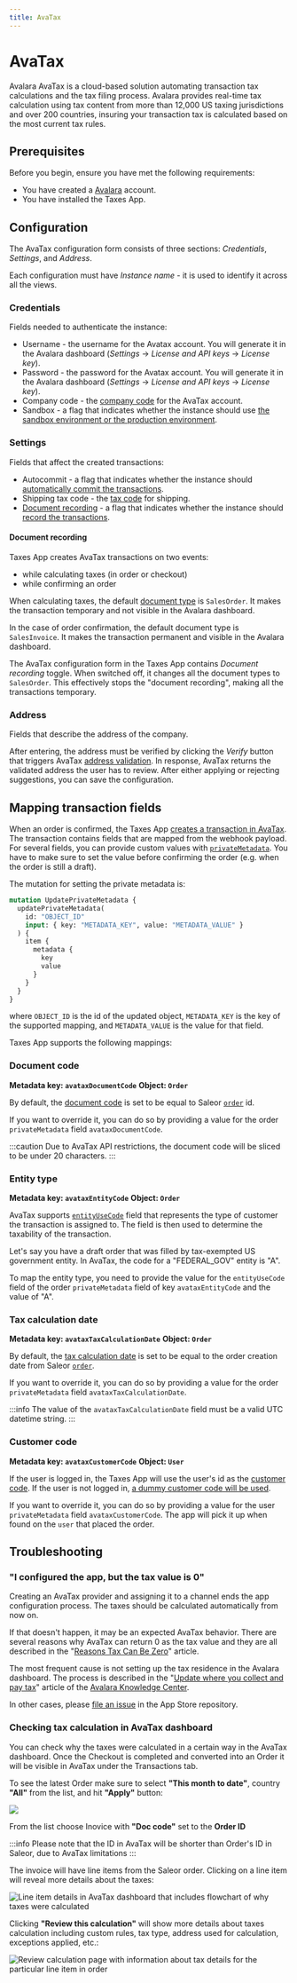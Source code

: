 ```yaml
---
title: AvaTax
---
```


# AvaTax

Avalara AvaTax is a cloud-based solution automating transaction tax calculations and the tax filing process. Avalara
provides real-time tax calculation using tax content from more than 12,000 US taxing jurisdictions and over 200
countries, insuring your transaction tax is calculated based on the most current tax rules.

## Prerequisites

Before you begin, ensure you have met the following requirements:

- You have created a [Avalara](https://www.avalara.com/) account.
- You have installed the Taxes App.

## Configuration

The AvaTax configuration form consists of three sections: _Credentials_, _Settings_, and _Address_.

Each configuration must have _Instance name_ - it is used to identify it across all the views.

### Credentials

Fields needed to authenticate the instance:

- Username - the username for the Avatax account. You will generate it in the Avalara dashboard (_Settings_ → _License and API keys_ → _License key_).
- Password - the password for the Avatax account. You will generate it in the Avalara dashboard (_Settings_ → _License and API keys_ → _License key_).
- Company code - the [company code](https://developer.avalara.com/ecommerce-integration-guide/sales-tax-badge/transactions/simple-transactions/company-codes/) for the AvaTax account.
- Sandbox - a flag that indicates whether the instance should use [the sandbox environment or the production environment](https://developer.avalara.com/erp-integration-guide/sales-tax-badge/authentication-in-avatax/sandbox-vs-production/).

### Settings

Fields that affect the created transactions:

- Autocommit - a flag that indicates whether the instance should [automatically commit the transactions](https://developer.avalara.com/communications/dev-guide_rest_v2/commit-uncommit/).
- Shipping tax code - the [tax code](https://taxcode.avatax.avalara.com) for shipping.
- [Document recording](#document-recording) - a flag that indicates whether the instance should [record the transactions](https://developer.avalara.com/ecommerce-integration-guide/sales-tax-badge/designing/disable-document-recording/).

#### Document recording

Taxes App creates AvaTax transactions on two events:

- while calculating taxes (in order or checkout)
- while confirming an order

When calculating taxes, the default [document type](https://developer.avalara.com/avatax/dev-guide/transactions/document-types/) is `SalesOrder`. It makes the transaction temporary and not visible in the Avalara dashboard.

In the case of order confirmation, the default document type is `SalesInvoice`. It makes the transaction permanent and visible in the Avalara dashboard.

The AvaTax configuration form in the Taxes App contains _Document recording_ toggle. When switched off, it changes all the document types to `SalesOrder`. This effectively stops the "document recording", making all the transactions temporary.

### Address

Fields that describe the address of the company.

After entering, the address must be verified by clicking the _Verify_ button that triggers AvaTax [address validation](https://developer.avalara.com/avatax/address-validation/). In response, AvaTax returns the validated address the user has to review. After either applying or rejecting suggestions, you can save the configuration.

## Mapping transaction fields

When an order is confirmed, the Taxes App [creates a transaction in AvaTax](https://developer.avalara.com/api-reference/avatax/rest/v2/methods/Transactions/CreateTransaction/). The transaction contains fields that are mapped from the webhook payload. For several fields, you can provide custom values with [`privateMetadata`](api-usage/metadata.mdx#private-and-public-metadata). You have to make sure to set the value before confirming the order (e.g. when the order is still a draft).

The mutation for setting the private metadata is:

```graphql
mutation UpdatePrivateMetadata {
  updatePrivateMetadata(
    id: "OBJECT_ID"
    input: { key: "METADATA_KEY", value: "METADATA_VALUE" }
  ) {
    item {
      metadata {
        key
        value
      }
    }
  }
}
```

where `OBJECT_ID` is the id of the updated object, `METADATA_KEY` is the key of the supported mapping, and `METADATA_VALUE` is the value for that field.

Taxes App supports the following mappings:

### Document code

**Metadata key: `avataxDocumentCode`**
**Object: `Order`**

By default, the [document code](https://developer.avalara.com/erp-integration-guide/sales-tax-badge/transactions/cert-document-codes/) is set to be equal to Saleor [`order`](api-storefront/orders/objects/order.mdx) id.

If you want to override it, you can do so by providing a value for the order `privateMetadata` field `avataxDocumentCode`.

:::caution
Due to AvaTax API restrictions, the document code will be sliced to be under 20 characters.
:::

### Entity type

**Metadata key: `avataxEntityCode`**
**Object: `Order`**

AvaTax supports [`entityUseCode`](https://developer.avalara.com/erp-integration-guide/sales-tax-badge/designing/entity-code/) field that represents the type of customer the transaction is assigned to. The field is then used to determine the taxability of the transaction.

Let's say you have a draft order that was filled by tax-exempted US government entity. In AvaTax, the code for a "FEDERAL_GOV" entity is "A".

To map the entity type, you need to provide the value for the `entityUseCode` field of the order `privateMetadata` field of key `avataxEntityCode` and the value of "A".

### Tax calculation date

**Metadata key: `avataxTaxCalculationDate`**
**Object: `Order`**

By default, the [tax calculation date](https://developer.avalara.com/erp-integration-guide/sales-tax-badge/transactions/cert-tax-calc-date/) is set to be equal to the order creation date from Saleor [`order`](api-storefront/orders/objects/order.mdx).

If you want to override it, you can do so by providing a value for the order `privateMetadata` field `avataxTaxCalculationDate`.

:::info
The value of the `avataxTaxCalculationDate` field must be a valid UTC datetime string.
:::

### Customer code

**Metadata key: `avataxCustomerCode`**
**Object: `User`**

If the user is logged in, the Taxes App will use the user's id as the [customer code](https://developer.avalara.com/erp-integration-guide/sales-tax-badge/transactions/simple-transactions/customer-codes/). If the user is not logged in, [a dummy customer code will be used](https://developer.avalara.com/ecommerce-integration-guide/sales-tax-badge/transactions/simple-transactions/).

If you want to override it, you can do so by providing a value for the user `privateMetadata` field `avataxCustomerCode`. The app will pick it up when found on the `user` that placed the order.

## Troubleshooting

### "I configured the app, but the tax value is 0"

Creating an AvaTax provider and assigning it to a channel ends the app configuration process. The taxes should be calculated automatically from now on.

If that doesn't happen, it may be an expected AvaTax behavior. There are several reasons why AvaTax can return 0 as the tax value and they are all described in the "[Reasons Tax Can Be Zero](https://www.avalara.com/partner/en/api/calculation/sales-tax/guide/exemptions/reasons-tax-can-be-zero.html)" article.

The most frequent cause is not setting up the tax residence in the Avalara dashboard. The process is described in the "[Update where you collect and pay tax](https://knowledge.avalara.com/bundle/dqa1657870670369_dqa1657870670369/page/Update_where_you_collect_and_pay_tax.html)" article of the [Avalara Knowledge Center](https://knowledge.avalara.com/).

In other cases, please [file an issue](https://github.com/saleor/apps/issues/new) in the App Store repository.

### Checking tax calculation in AvaTax dashboard

You can check why the taxes were calculated in a certain way in the AvaTax dashboard. Once the Checkout is completed and converted into an Order it will be visible in AvaTax under the Transactions tab.

To see the latest Order make sure to select **"This month to date"**, country **"All"** from the list, and hit **"Apply"** button:

![](./avatax-dashboard-list.png)

From the list choose Inovice with **"Doc code"** set to the **Order ID**

:::info
Please note that the ID in AvaTax will be shorter than Order's ID in Saleor, due to AvaTax limitations
:::

The invoice will have line items from the Saleor order. Clicking on a line item will reveal more details about the taxes:

![Line item details in AvaTax dashboard that includes flowchart of why taxes were calculated](./avatax-details-1.png)

Clicking **"Review this calculation"** will show more details about taxes calculation including custom rules, tax type, address used for calculation, exceptions applied, etc.:

![Review calculation page with information about tax details for the particular line item in order](./avatax-details-2.png)
